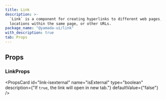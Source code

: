 ```yaml
---
title: Link
description: >-
  `Link` is a component for creating hyperlinks to different web pages,
  locations within the same page, or other URLs.
package_name: "@yamada-ui/link"
with_description: true
tab: Props
---
```


## Props

### LinkProps

<PropsCard
  id="link-isexternal"
  name="isExternal"
  type="boolean"
  description={"If `true`, the link will open in new tab."}
  defaultValue={"false"}
/>
